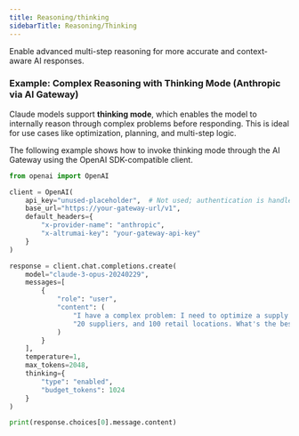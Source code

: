```yaml
---
title: Reasoning/thinking
sidebarTitle: Reasoning/Thinking
---
```


Enable advanced multi-step reasoning for more accurate and context-aware AI responses.

### Example: Complex Reasoning with Thinking Mode (Anthropic via AI Gateway)

Claude models support **thinking mode**, which enables the model to internally reason through complex problems before responding. This is ideal for use cases like optimization, planning, and multi-step logic.

The following example shows how to invoke thinking mode through the AI Gateway using the OpenAI SDK-compatible client.

```python
from openai import OpenAI

client = OpenAI(
    api_key="unused-placeholder",  # Not used; authentication is handled via headers
    base_url="https://your-gateway-url/v1",
    default_headers={
        "x-provider-name": "anthropic",
        "x-altrumai-key": "your-gateway-api-key"
    }
)

response = client.chat.completions.create(
    model="claude-3-opus-20240229",
    messages=[
        {
            "role": "user",
            "content": (
                "I have a complex problem: I need to optimize a supply chain for a company with 5 warehouses, "
                "20 suppliers, and 100 retail locations. What's the best approach to tackle this optimization problem?"
            )
        }
    ],
    temperature=1,
    max_tokens=2048,
    thinking={
        "type": "enabled",
        "budget_tokens": 1024
    }
)

print(response.choices[0].message.content)
```
